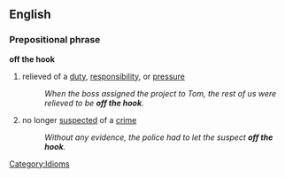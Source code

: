 ==English==
===Prepositional phrase===
'''off the hook'''
#relieved of a [[duty]], [[responsibility]], or [[pressure]]
#:''When the boss assigned the project to Tom, the rest of us were relieved to be '''off the hook'''.''
#no longer [[suspect]]ed of a [[crime]]
#:''Without any evidence, the police had to let the suspect '''off the hook'''.''

[[Category:Idioms]]